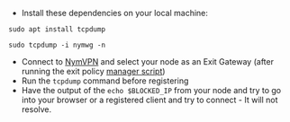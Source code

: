 - Install these dependencies on your local machine:
```shell
sudo apt install tcpdump

sudo tcpdump -i nymwg -n
```
- Connect to [NymVPN](https://nym.com) and select your node as an Exit Gateway (after running the exit policy [manager script](#wireguard-exit-policy-configuration))
- Run the `tcpdump` command before registering
- Have the output of the `echo $BLOCKED_IP` from your node and try to go into your browser or a registered client and try to connect - It will not resolve.
